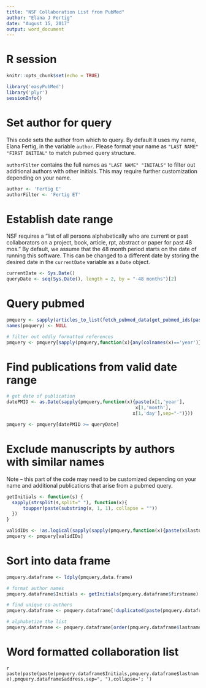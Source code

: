 ```yaml
---
title: "NSF Collaboration List from PubMed"
author: "Elana J Fertig"
date: "August 15, 2017"
output: word_document
---
```


# R session

```r
knitr::opts_chunk$set(echo = TRUE)
```

```r
library('easyPubMed')
library('plyr')
sessionInfo()
```

# Set author for query

This code sets the author from which to query. By default it uses my name, Elana Fertig, in the variable `author`. Please format your name as `"LAST NAME" "FIRST INITIAL"` to match pubmed query structure. 

`authorFilter` contains the full names as `"LAST NAME" "INITALS"` to filter out additional authors with other initials. This may require further customization depending on your name. 

```r
author <- 'Fertig E'
authorFilter <- 'Fertig ET'
```

# Establish date range

NSF requires a "list of all persons alphabetically who are current or past collaborators on a project, book, article, rpt, abstract or paper for past 48 mos." By default, we assume that the 48 month period starts on the date of running this software. This can be changed to a different date by storing the desired date in the `currentDate` variable as a `Date` object.

```r
currentDate <- Sys.Date()
queryDate <- seq(Sys.Date(), length = 2, by = "-48 months")[2]
```

# Query pubmed

```r

pmquery <- sapply(articles_to_list(fetch_pubmed_data(get_pubmed_ids(paste0(author,'[Author]')))),article_to_df)
names(pmquery) <- NULL

# filter out oddly formatted references
pmquery <- pmquery[sapply(pmquery,function(x){any(colnames(x)=='year')})]

```

# Find publications from valid date range

```r


# get date of publication
datePMID <- as.Date(sapply(pmquery,function(x){paste(x[1,'year'],
                                               x[1,'month'],
                                              x[1,'day'],sep="-")}))

pmquery <- pmquery[datePMID >= queryDate]

```

# Exclude manuscripts by authors with similar names

Note -- this part of the code may need to be customized depending on your name and additional publications that arise from a pubmed query.

```r
getInitials <- function(s) {
  sapply(strsplit(s,split=" "), function(x){
      toupper(paste(substring(x, 1, 1), collapse = ""))
  })
}

validIDs <- !as.logical(sapply(sapply(pmquery,function(x){paste(x$lastname,getInitials(x$firstname))}),function(x){length(grep(authorFilter,x)>0)}))
pmquery <- pmquery[validIDs]
```

# Sort into data frame

```r

pmquery.dataframe <- ldply(pmquery,data.frame)

# format author names
pmquery.dataframe$Initials <- getInitials(pmquery.dataframe$firstname)

# find unique co-authors
pmquery.dataframe <- pmquery.dataframe[!duplicated(paste(pmquery.dataframe$lastname,pmquery.dataframe$Initials)),]

# alphabetize the list
pmquery.dataframe <- pmquery.dataframe[order(pmquery.dataframe$lastname,pmquery.dataframe$Initials),]
```

# Word formatted collaboration list

`r paste(paste(paste(pmquery.dataframe$Initials,pmquery.dataframe$lastname),pmquery.dataframe$address,sep=", "),collapse='; ')`
